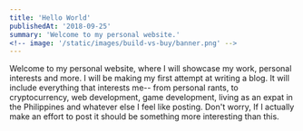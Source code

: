 ```yaml
---
title: 'Hello World'
publishedAt: '2018-09-25'
summary: 'Welcome to my personal website.'
<!-- image: '/static/images/build-vs-buy/banner.png' -->
---
```


Welcome to my personal website, where I will showcase my work, personal interests and more. I will be making my first attempt at writing a blog. It will include everything that interests me-- from personal rants, to cryptocurrency, web development, game development, living as an expat in the Philippines and whatever else I feel like posting. Don't worry, If I actually make an effort to post it should be something more interesting than this.
